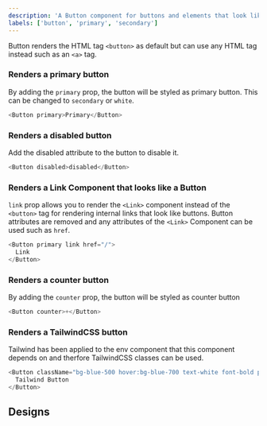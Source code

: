 ```yaml
---
description: 'A Button component for buttons and elements that look like buttons'
labels: ['button', 'primary', 'secondary']
---
```



Button renders the HTML tag `<button>` as default but can use any HTML tag instead such as an `<a>` tag.

### Renders a primary button

By adding the `primary` prop, the button will be styled as primary button. This can be changed to `secondary` or `white`.

```js live
<Button primary>Primary</Button>
```

### Renders a disabled button

Add the disabled attribute to the button to disable it.

```js live
<Button disabled>disabled</Button>
```

### Renders a Link Component that looks like a Button

`link` prop allows you to render the `<Link>` component instead of the `<button>` tag for rendering internal links that look like buttons. Button attributes are removed and any attributes of the `<Link>` Component can be used such as `href`.

```js live
<Button primary link href="/">
  Link
</Button>
```

### Renders a counter button

By adding the `counter` prop, the button will be styled as counter button

```js live
<Button counter>+</Button>
```

### Renders a TailwindCSS button

Tailwind has been applied to the env component that this component depends on and therfore TailwindCSS classes can be used.

```js live
<Button className="bg-blue-500 hover:bg-blue-700 text-white font-bold py-2 px-4 rounded p-20">
  Tailwind Button
</Button>
```

## Designs

<FigmaEmbed src="https://www.figma.com/embed?embed_host=share&url=https%3A%2F%2Fwww.figma.com%2Ffile%2FOUW81zYXDu7TXB8wua7Isj%2Fui%3Fnode-id%3D17%253A61" />
